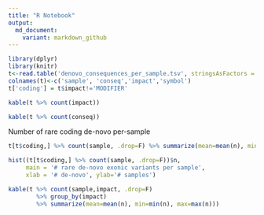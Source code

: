 ```yaml
---
title: "R Notebook"
output:
  md_document:
    variant: markdown_github
---
```


```r
library(dplyr)
library(knitr)
t<-read.table('denovo_consequences_per_sample.tsv', stringsAsFactors = T)
colnames(t)<-c('sample', 'conseq','impact','symbol')
t['coding'] = t$impact!='MODIFIER'
```

```r
kable(t %>% count(impact))
```
```r
kable(t %>% count(conseq))
```

Number of rare coding de-novo per-sample

```r
t[t$coding,] %>% count(sample, .drop=F) %>% summarize(mean=mean(n), min=min(n), max=max(n))
```
```r
hist((t[t$coding,] %>% count(sample, .drop=F))$n, 
     main = '# rare de-novo exonic variants per sample',
     xlab = '# de-novo', ylab='# samples')
```


```r
kable(t %>% count(sample,impact, .drop=F) 
        %>% group_by(impact) 
        %>% summarize(mean=mean(n), min=min(n), max=max(n)))
```



